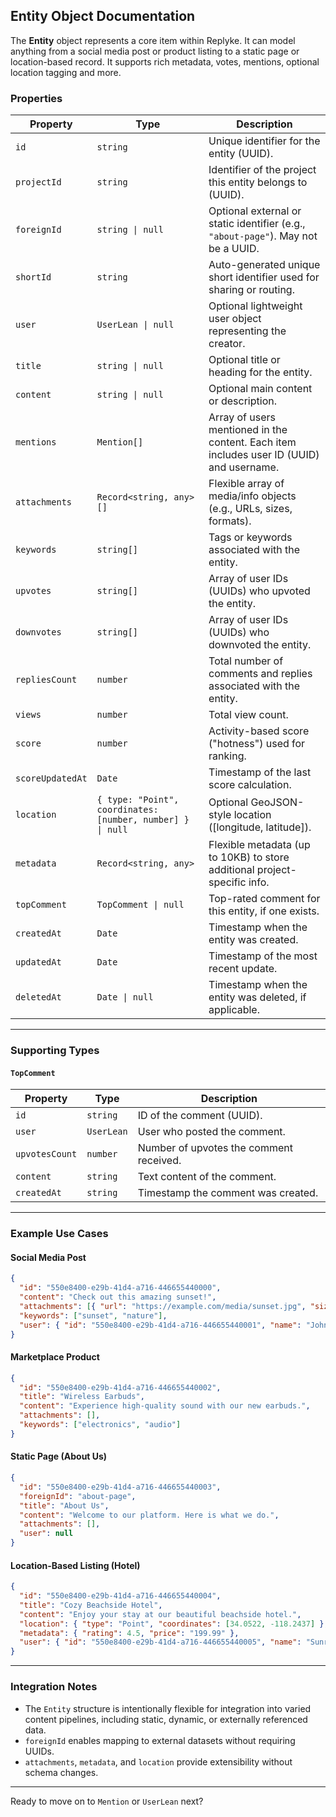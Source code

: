 ## Entity Object Documentation

The **Entity** object represents a core item within Replyke. It can model anything from a social media post or product listing to a static page or location-based record. It supports rich metadata, votes, mentions, optional location tagging and more.

### Properties

| **Property**     | **Type**                                                   | **Description**                                                                          |
| ---------------- | ---------------------------------------------------------- | ---------------------------------------------------------------------------------------- |
| `id`             | `string`                                                   | Unique identifier for the entity (UUID).                                                 |
| `projectId`      | `string`                                                   | Identifier of the project this entity belongs to (UUID).                                 |
| `foreignId`      | `string \| null`                                           | Optional external or static identifier (e.g., `"about-page"`). May not be a UUID.        |
| `shortId`        | `string`                                                   | Auto-generated unique short identifier used for sharing or routing.                      |
| `user`           | `UserLean \| null`                                         | Optional lightweight user object representing the creator.                               |
| `title`          | `string \| null`                                           | Optional title or heading for the entity.                                                |
| `content`        | `string \| null`                                           | Optional main content or description.                                                    |
| `mentions`       | `Mention[]`                                                | Array of users mentioned in the content. Each item includes user ID (UUID) and username. |
| `attachments`    | `Record<string, any>[]`                                    | Flexible array of media/info objects (e.g., URLs, sizes, formats).                       |
| `keywords`       | `string[]`                                                 | Tags or keywords associated with the entity.                                             |
| `upvotes`        | `string[]`                                                 | Array of user IDs (UUIDs) who upvoted the entity.                                        |
| `downvotes`      | `string[]`                                                 | Array of user IDs (UUIDs) who downvoted the entity.                                      |
| `repliesCount`   | `number`                                                   | Total number of comments and replies associated with the entity.                         |
| `views`          | `number`                                                   | Total view count.                                                                        |
| `score`          | `number`                                                   | Activity-based score ("hotness") used for ranking.                                       |
| `scoreUpdatedAt` | `Date`                                                     | Timestamp of the last score calculation.                                                 |
| `location`       | `{ type: "Point", coordinates: [number, number] } \| null` | Optional GeoJSON-style location (\[longitude, latitude]).                                |
| `metadata`       | `Record<string, any>`                                      | Flexible metadata (up to 10KB) to store additional project-specific info.                |
| `topComment`     | `TopComment \| null`                                       | Top-rated comment for this entity, if one exists.                                        |
| `createdAt`      | `Date`                                                     | Timestamp when the entity was created.                                                   |
| `updatedAt`      | `Date`                                                     | Timestamp of the most recent update.                                                     |
| `deletedAt`      | `Date \| null`                                             | Timestamp when the entity was deleted, if applicable.                                    |

---

### Supporting Types

#### `TopComment`

| **Property**   | **Type**   | **Description**                         |
| -------------- | ---------- | --------------------------------------- |
| `id`           | `string`   | ID of the comment (UUID).               |
| `user`         | `UserLean` | User who posted the comment.            |
| `upvotesCount` | `number`   | Number of upvotes the comment received. |
| `content`      | `string`   | Text content of the comment.            |
| `createdAt`    | `string`   | Timestamp the comment was created.      |

---

### Example Use Cases

#### Social Media Post

```json
{
  "id": "550e8400-e29b-41d4-a716-446655440000",
  "content": "Check out this amazing sunset!",
  "attachments": [{ "url": "https://example.com/media/sunset.jpg", "size": "2MB" }],
  "keywords": ["sunset", "nature"],
  "user": { "id": "550e8400-e29b-41d4-a716-446655440001", "name": "John Doe" }
}
```

#### Marketplace Product

```json
{
  "id": "550e8400-e29b-41d4-a716-446655440002",
  "title": "Wireless Earbuds",
  "content": "Experience high-quality sound with our new earbuds.",
  "attachments": [],
  "keywords": ["electronics", "audio"]
}
```

#### Static Page (About Us)

```json
{
  "id": "550e8400-e29b-41d4-a716-446655440003",
  "foreignId": "about-page",
  "title": "About Us",
  "content": "Welcome to our platform. Here is what we do.",
  "attachments": [],
  "user": null
}
```

#### Location-Based Listing (Hotel)

```json
{
  "id": "550e8400-e29b-41d4-a716-446655440004",
  "title": "Cozy Beachside Hotel",
  "content": "Enjoy your stay at our beautiful beachside hotel.",
  "location": { "type": "Point", "coordinates": [34.0522, -118.2437] },
  "metadata": { "rating": 4.5, "price": "199.99" },
  "user": { "id": "550e8400-e29b-41d4-a716-446655440005", "name": "Sunrise Hotels" }
}
```

---

### Integration Notes

* The `Entity` structure is intentionally flexible for integration into varied content pipelines, including static, dynamic, or externally referenced data.
* `foreignId` enables mapping to external datasets without requiring UUIDs.
* `attachments`, `metadata`, and `location` provide extensibility without schema changes.

---

Ready to move on to `Mention` or `UserLean` next?
